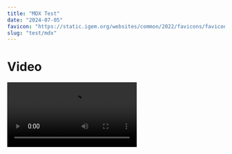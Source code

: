 ---
title: "MDX Test"
date: "2024-07-05"
favicon: "https://static.igem.org/websites/common/2022/favicons/favicon.svg"
slug: "test/mdx"
---

# Video

<Video src="https://video.igem.org/videos/embed/426c83d7-d298-400e-b534-bddecd176aab" />

# PDF

<PDF src="https://static.igem.wiki/teams/4594/wiki/ihp-static/hp-word1.pdf" />

# Audio

<Audio src="https://video.igem.org/download/streaming-playlists/hls/videos/10bf4510-80f3-4b76-9b27-51f7d4709054-0-fragmented.mp4" />

# Image

<Image src="https://static.igem.wiki/teams/5174/test/hula-loop-octodex-gif.webp" />

<Image src="https://static.igem.wiki/teams/5174/icons/main-logo.svg" />

# Plotly.js


<Plot {...data_1} />

<Plot {...data_2} />

<Plot {...data_3} />
